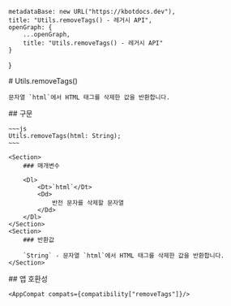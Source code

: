 
    metadataBase: new URL("https://kbotdocs.dev"),
    title: "Utils.removeTags() - 레거시 API",
    openGraph: {
        ...openGraph,
        title: "Utils.removeTags() - 레거시 API"
    }
}

<Section>
    # Utils.removeTags()

    문자열 `html`에서 HTML 태그를 삭제한 값을 반환합니다.
</Section>
<Section>
    ## 구문

    ~~~js
    Utils.removeTags(html: String);
    ~~~

    <Section>
        ### 매개변수

        <Dl>
            <Dt>`html`</Dt>
            <Dd>
                반전 문자를 삭제할 문자열
            </Dd>
        </Dl>
    </Section>
    <Section>
        ### 반환값

        `String` - 문자열 `html`에서 HTML 태그를 삭제한 값을 반환합니다.
    </Section>
</Section>
<Section>
    ## 앱 호환성

    <AppCompat compats={compatibility["removeTags"]}/>
</Section>
